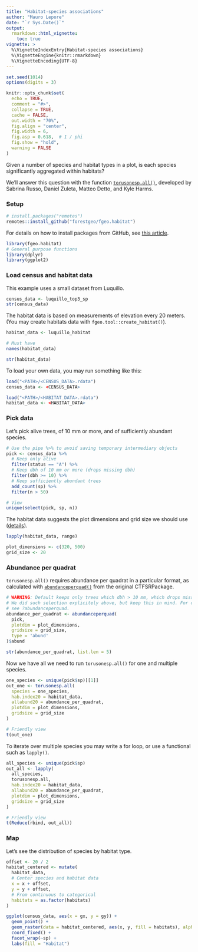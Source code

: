 ```yaml
---
title: "Habitat-species associations"
author: "Mauro Lepore"
date: "`r Sys.Date()`"
output: 
  rmarkdown::html_vignette:
    toc: true
vignette: >
  %\VignetteIndexEntry{Habitat-species associations}
  %\VignetteEngine{knitr::rmarkdown}
  %\VignetteEncoding{UTF-8}
---
```


```r
set.seed(1014)
options(digits = 3)

knitr::opts_chunk$set(
  echo = TRUE,
  comment = "#>",
  collapse = TRUE,
  cache = FALSE,
  out.width = "70%",
  fig.align = "center",
  fig.width = 6,
  fig.asp = 0.618,  # 1 / phi
  fig.show = "hold",
  warning = FALSE
)
```

Given a number of species and habitat types in a plot, is each species significantly aggregated within habitats?

We'll answer this question with the function [`torusonesp.all()`](https://forestgeo.github.io/fgeo.habitat/reference/torusonesp.all.html), developed by Sabrina Russo, Daniel Zuleta, Matteo Detto, and Kyle Harms.

### Setup

```R
# install.packages("remotes")
remotes::install_github("forestgeo/fgeo.habitat")
```

For details on how to install packages from GitHub, see [this article](https://fgeo.netlify.com/2018/02/05/2018-02-05-installing-packages-from-github/).

```r
library(fgeo.habitat)
# General purpose functions
library(dplyr)
library(ggplot2)
```

### Load census and habitat data

This example uses a small dataset from Luquillo.

```r
census_data <- luquillo_top3_sp
str(census_data)
```

The habitat data is based on measurements of elevation every 20 meters. (You may create habitats data with `fgeo.tool::create_habitat()`).

```r
habitat_data <- luquillo_habitat

# Must have
names(habitat_data)

str(habitat_data)
```

To load your own data, you may run something like this:

```R
load("<PATH>/<CENSUS_DATA>.rdata")
census_data <- <CENSUS_DATA>

load("<PATH>/<HABITAT_DATA>.rdata")
habitat_data <- <HABITAT_DATA>
```

### Pick data

Let's pick alive trees, of 10 mm or more, and of sufficiently abundant species.

```r
# Use the pipe %>% to avoid saving temporary intermediary objects
pick <- census_data %>% 
  # Keep only alive
  filter(status == "A") %>% 
  # Keep dbh of 10 mm or more (drops missing dbh)
  filter(dbh >= 10) %>% 
  # Keep sufficiently abundant trees
  add_count(sp) %>% 
  filter(n > 50)

# View
unique(select(pick, sp, n))
```

The habitat data suggests the plot dimensions and grid size we should use ([details](https://forestgeo.si.edu/sites/north-america/luquillo)).

```r
lapply(habitat_data, range)

plot_dimensions <- c(320, 500)
grid_size <- 20
```

### Abundance per quadrat

`torusonesp.all()` requires abundance per quadrat in a particular format, as calculated with [`abundanceperquad()`](https://s.si.edu/2JtN94p) from the original CTFSRPackage.

```r
# WARNING: Default keeps only trees which dbh > 10 mm, which drops missing dbh.
# We did such selection explicitely above, but keep this in mind. For details
# see ?abundanceperquad. 
abundance_per_quadrat <- abundanceperquad(
  pick,
  plotdim = plot_dimensions,
  gridsize = grid_size,
  type = 'abund'
)$abund

str(abundance_per_quadrat, list.len = 5)
```

Now we have all we need to run `torusonesp.all()` for one and multiple species.

```r
one_species <- unique(pick$sp)[[1]]
out_one <- torusonesp.all(
  species = one_species,
  hab.index20 = habitat_data,
  allabund20 = abundance_per_quadrat,
  plotdim = plot_dimensions,
  gridsize = grid_size
)

# Friendly view
t(out_one)
```

To iterate over multiple species you may write a for loop, or use a functional such as `lapply()`.

```r
all_species <- unique(pick$sp)
out_all <- lapply(
  all_species,
  torusonesp.all,
  hab.index20 = habitat_data,
  allabund20 = abundance_per_quadrat,
  plotdim = plot_dimensions,
  gridsize = grid_size
)

# Friendly view
t(Reduce(rbind, out_all))
```

### Map

Let's see the distribution of species by habitat type.

```r
offset <- 20 / 2
habitat_centered <- mutate(
  habitat_data, 
  # Center species and habitat data
  x = x + offset, 
  y = y + offset,
  # From continuous to categorical
  habitats = as.factor(habitats)
)

ggplot(census_data, aes(x = gx, y = gy)) +
  geom_point() +
  geom_raster(data = habitat_centered, aes(x, y, fill = habitats), alpha = 1/2) + 
  coord_fixed() +
  facet_wrap(~sp) +
  labs(fill = "Habitat")
```

